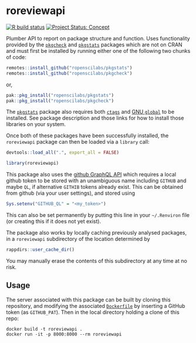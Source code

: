 # roreviewapi

<!-- badges: start -->
[![R build status](https://github.com/ropenscilabs/roreviewapi/workflows/R-CMD-check/badge.svg)](https://github.com/ropenscilabs/roreviewapi/actions?query=workflow%3AR-CMD-check)
[![Project Status: Concept](https://www.repostatus.org/badges/latest/concept.svg)](https://www.repostatus.org/#concept)
<!-- badges: end -->

Plumber API to report on package structure and function. Uses functionality
provided by the [`pkgcheck`](https://github.com/ropenscilabs/pkgcheck) and
[`pkgstats`](https://github.com/ropenscilabs/pkgstats) packages which are not
on CRAN and must first be installed by running either one of the following two
chunks of code:

```r
remotes::install_github("ropenscilabs/pkgstats")
remotes::install_github("ropenscilabs/pkgcheck")
```
or,
```r
pak::pkg_install("ropenscilabs/pkgstats")
pak::pkg_install("ropenscilabs/pkgcheck")
```

The [`pkgstats`](https://github.com/ropenscilabs/pkgstats) package also
requires both [`ctags`](https://ctags.io) and [GNU
`global`](https://www.gnu.org/software/global/) to be installed. See package
description and those links for how to install those libraries on your system.

Once both of these packages have been successfully installed, the `roreviewapi`
package can then be loaded via a `library` call:

```r
devtools::load_all(".", export_all = FALSE)
```
```r
library(roreviewapi)
```

This package also uses the [github GraphQL
API](https://developer.github.com/v4) which requires a local github token to be
stored with an unambiguous name including `GITHUB` and maybe `QL`, if
alternative `GITHIB` tokens already exist. This can be obtained from github
(via your user settings), and stored using
```r
Sys.setenv("GITHUB_QL" = "<my_token>")
```
This can also be set permanently by putting this line in your `~/.Renviron`
file (or creating this if it does not yet exist).

The package also works by locally caching previously analysed packages, in
a `roreviewapi` subdirectory of the location determined by
```r
rappdirs::user_cache_dir()
```
You may manually erase the contents of this subdirectory at any time at no
risk.


## Usage

The server associated with this package can be built by cloning this
repository, and modifying the associated
[`Dockerfile`](https://github.com/ropenscilabs/roreviewapi/blob/master/Dockerfile)
by inserting a GitHub token (as `GITHUB_PAT`). Then in the local directory
holding a clone of this repo:

```
docker build -t roreviewapi .
docker run -it -p 8000:8000 --rm roreviewapi
```
